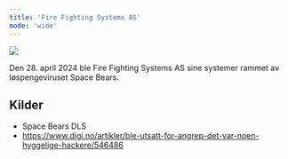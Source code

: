 ```yaml
---
title: 'Fire Fighting Systems AS'
mode: 'wide'
---
```


<Frame>
<img src="/images/ffs.png" noZoom/>
</Frame>

Den 28. april 2024 ble Fire Fighting Systems AS sine systemer rammet av løspengeviruset Space Bears.



## Kilder
- Space Bears DLS
- https://www.digi.no/artikler/ble-utsatt-for-angrep-det-var-noen-hyggelige-hackere/546486
